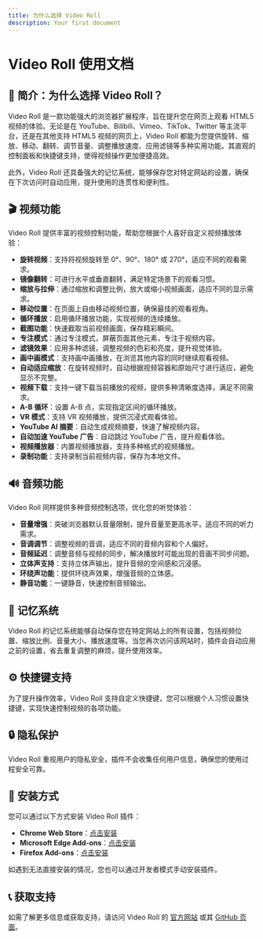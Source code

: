 ```yaml
---
title: 为什么选择 Video Roll
description: Your first document
---
```


# Video Roll 使用文档

## 📌 简介：为什么选择 Video Roll？

Video Roll 是一款功能强大的浏览器扩展程序，旨在提升您在网页上观看 HTML5 视频的体验。无论是在 YouTube、Bilibili、Vimeo、TikTok、Twitter 等主流平台，还是在其他支持 HTML5 视频的网页上，Video Roll 都能为您提供旋转、缩放、移动、翻转、调节音量、调整播放速度、应用滤镜等多种实用功能。其直观的控制面板和快捷键支持，使得视频操作更加便捷高效。

此外，Video Roll 还具备强大的记忆系统，能够保存您对特定网站的设置，确保在下次访问时自动应用，提升使用的连贯性和便利性。

## 🎬 视频功能

Video Roll 提供丰富的视频控制功能，帮助您根据个人喜好自定义视频播放体验：

- **旋转视频**：支持将视频旋转至 0°、90°、180° 或 270°，适应不同的观看需求。
- **镜像翻转**：可进行水平或垂直翻转，满足特定场景下的观看习惯。
- **缩放与拉伸**：通过缩放和调整比例，放大或缩小视频画面，适应不同的显示需求。
- **移动位置**：在页面上自由移动视频位置，确保最佳的观看视角。
- **循环播放**：启用循环播放功能，实现视频的连续播放。
- **截图功能**：快速截取当前视频画面，保存精彩瞬间。
- **专注模式**：通过专注模式，屏蔽页面其他元素，专注于视频内容。
- **滤镜效果**：应用多种滤镜，调整视频的色彩和亮度，提升视觉体验。
- **画中画模式**：支持画中画播放，在浏览其他内容的同时继续观看视频。
- **自动适应缩放**：在旋转视频时，自动根据视频容器和原始尺寸进行适应，避免显示不完整。
- **视频下载**：支持一键下载当前播放的视频，提供多种清晰度选择，满足不同需求。
- **A-B 循环**：设置 A-B 点，实现指定区间的循环播放。
- **VR 模式**：支持 VR 视频播放，提供沉浸式观看体验。
- **YouTube AI 摘要**：自动生成视频摘要，快速了解视频内容。
- **自动加速 YouTube 广告**：自动跳过 YouTube 广告，提升观看体验。
- **视频播放器**：内置视频播放器，支持多种格式的视频播放。
- **录制功能**：支持录制当前视频内容，保存为本地文件。

## 🔊 音频功能

Video Roll 同样提供多种音频控制选项，优化您的听觉体验：

- **音量增强**：突破浏览器默认音量限制，提升音量至更高水平，适应不同的听力需求。
- **音调调节**：调整视频的音调，适应不同的音频内容和个人偏好。
- **音频延迟**：调整音频与视频的同步，解决播放时可能出现的音画不同步问题。
- **立体声支持**：支持立体声输出，提升音频的空间感和沉浸感。
- **环绕声功能**：提供环绕声效果，增强音频的立体感。
- **静音功能**：一键静音，快速控制音频输出。

## 🧠 记忆系统

Video Roll 的记忆系统能够自动保存您在特定网站上的所有设置，包括视频位置、缩放比例、音量大小、播放速度等。当您再次访问该网站时，插件会自动应用之前的设置，省去重复调整的麻烦，提升使用效率。

## ⚙️ 快捷键支持

为了提升操作效率，Video Roll 支持自定义快捷键，您可以根据个人习惯设置快捷键，实现快速控制视频的各项功能。

## 🔒 隐私保护

Video Roll 重视用户的隐私安全，插件不会收集任何用户信息，确保您的使用过程安全可靠。

## 🚀 安装方式

您可以通过以下方式安装 Video Roll 插件：

- **Chrome Web Store**：[点击安装](https://chrome.google.com/webstore/detail/video-roll-all-in-one-vid/cokngoholafkeghnhhdlmiadlojpindm?hl=zh-CN)
- **Microsoft Edge Add-ons**：[点击安装](https://microsoftedge.microsoft.com/addons/detail/video-roll/indeeigndpaahbcegcanpmbenmkbkmmn)
- **Firefox Add-ons**：[点击安装](https://addons.mozilla.org/firefox/addon/videoroll/)

如遇到无法直接安装的情况，您也可以通过开发者模式手动安装插件。

## 📞 获取支持

如需了解更多信息或获取支持，请访问 Video Roll 的 [官方网站](https://videoroll.gomi.site) 或其 [GitHub 页面](https://github.com/VideoRoll/VideoRoll)。


<Cards>
  <Card title="Learn more about Next.js" href="https://nextjs.org/docs" />
  <Card title="Learn more about Fumadocs" href="https://fumadocs.vercel.app" />
</Cards>
